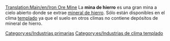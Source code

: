 [[Translation:Main/en/Iron Ore Mine]]
{{es/Industrias| nombre=Mina de hierro
| imagen=Ironoremine.png
| climas=[[Main/en/Clima/Es#Templado|Templado]]
| acepta=Nada
| produce=[[Main/es/Mineral de hierro|Mineral de hierro]]
| notas=
}}
La '''mina de hierro''' es una gran mina a cielo abierto donde se extrae [[Main/es/Mineral de hierro|mineral de hierro]]. Sólo están disponibles en el clima [[Main/en/Clima/Es#Templado|templado]] ya que el suelo en otros climas no contiene depósitos de mineral de hierro.


[[Category:es/Industrias primarias]]
[[Category:es/Industrias de clima templado]]